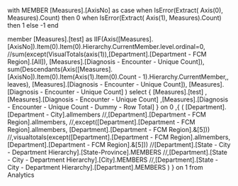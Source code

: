 
with
MEMBER [Measures].[AxisNo] as
 case
    when  IsError(Extract( Axis(0), Measures).Count) then 0
    when  IsError(Extract( Axis(1), Measures).Count) then 1
    else -1
end

member [Measures].[test] as
IIF(Axis([Measures].[AxisNo]).Item(0).Item(0).Hierarchy.CurrentMember.level.ordinal=0,
	//sum(except(VisualTotals(axis(1)),[Department].[Department - FCM Region].[All]), [Measures].[Diagnosis - Encounter - Unique Count]),
	sum(Descendants(Axis([Measures].[AxisNo]).Item(0).Item(Axis(1).Item(0).Count - 1).Hierarchy.CurrentMember,, leaves), [Measures].[Diagnosis - Encounter - Unique Count]),
	[Measures].[Diagnosis - Encounter - Unique Count]
)
select
{
[Measures].[test]
,[Measures].[Diagnosis - Encounter - Unique Count]
,[Measures].[Diagnosis - Encounter - Unique Count - Dummy - Row Total]
} on 0
,{
(
[Department].[Department - City].allmembers
//,[Department].[Department - FCM Region].allmembers,
//,except([Department].[Department - FCM Region].allmembers, [Department].[Department - FCM Region].&[5]))
//,visualtotals(except([Department].[Department - FCM Region].allmembers, [Department].[Department - FCM Region].&[5]))
//[Department].[State - City - Department Hierarchy].[State-Province].MEMBERS
//,[Department].[State - City - Department Hierarchy].[City].MEMBERS
//,[Department].[State - City - Department Hierarchy].[Department].MEMBERS
)
} on 1
from
	Analytics
